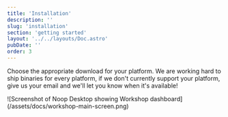 ```yaml
---
title: 'Installation'
description: ''
slug: 'installation'
section: 'getting started'
layout: '../../layouts/Doc.astro'
pubDate: ''
order: 3
---
```




Choose the appropriate download for your platform. We are working hard to ship binaries for every platform, if we don't currently support your platform, give us your email and we'll let you know when it's available!

<Download />

<div class="lg:-mr-96 md:-mr-48 ">
![Screenshot of Noop Desktop showing Workshop dashboard](/assets/docs/workshop-main-screen.png)
</div>

